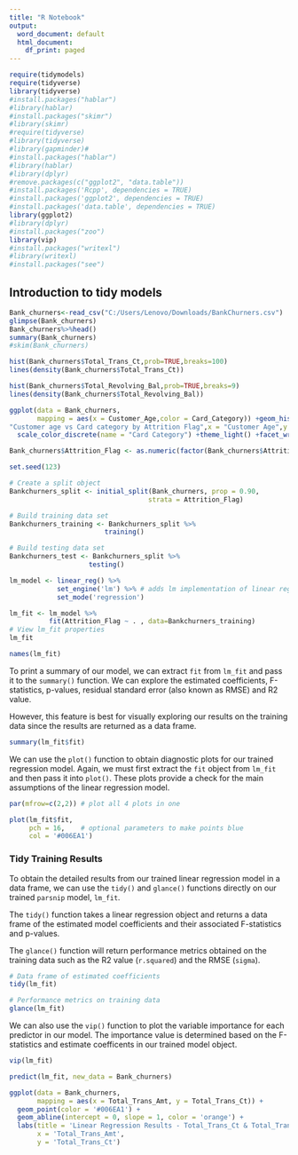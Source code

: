 ---
title: "R Notebook"
output:
  word_document: default
  html_document:
    df_print: paged
---

```{r}
require(tidymodels)
require(tidyverse)
library(tidyverse)
#install.packages("hablar")
#library(hablar)
#install.packages("skimr")
#library(skimr)
#require(tidyverse)
#library(tidyverse)
#library(gapminder)#
#install.packages("hablar")
#library(hablar)
#library(dplyr)
#remove.packages(c("ggplot2", "data.table"))
#install.packages('Rcpp', dependencies = TRUE)
#install.packages('ggplot2', dependencies = TRUE)
#install.packages('data.table', dependencies = TRUE)
library(ggplot2)
#library(dplyr)
#install.packages("zoo")
library(vip)
#install.packages("writexl")
#library(writexl)
#install.packages("see")
```

## Introduction to tidy models 
```{r}
Bank_churners<-read_csv("C:/Users/Lenovo/Downloads/BankChurners.csv")
glimpse(Bank_churners)
Bank_churners%>%head()
summary(Bank_churners)
#skim(Bank_churners)
```

```{r}
hist(Bank_churners$Total_Trans_Ct,prob=TRUE,breaks=100)
lines(density(Bank_churners$Total_Trans_Ct))
```

```{r}
hist(Bank_churners$Total_Revolving_Bal,prob=TRUE,breaks=9)
lines(density(Bank_churners$Total_Revolving_Bal))
```


```{r}
ggplot(data = Bank_churners,
       mapping = aes(x = Customer_Age,color = Card_Category)) +geom_histogram(binwidth = 0.8) +facet_wrap(~ Card_Category) +labs(title =
"Customer age vs Card category by Attrition Flag",x = "Customer Age",y = "Count") +
  scale_color_discrete(name = "Card Category") +theme_light() +facet_wrap(~ Card_Category) +facet_grid(. ~ Attrition_Flag)
```




```{r}
Bank_churners$Attrition_Flag <- as.numeric(factor(Bank_churners$Attrition_Flag))

set.seed(123)

# Create a split object
Bankchurners_split <- initial_split(Bank_churners, prop = 0.90, 
                                   strata = Attrition_Flag)

# Build training data set
Bankchurners_training <- Bankchurners_split %>% 
                        training()

# Build testing data set
Bankchurners_test <- Bankchurners_split %>% 
                    testing()
```

```{r}
lm_model <- linear_reg() %>% 
            set_engine('lm') %>% # adds lm implementation of linear regression
            set_mode('regression')
```

```{r}
lm_fit <- lm_model %>% 
          fit(Attrition_Flag ~ . , data=Bankchurners_training)
# View lm_fit properties
lm_fit
```

```{r}

names(lm_fit)
```



To print a summary of our model, we can extract `fit` from `lm_fit` and pass it to the `summary()` function. We can explore the estimated coefficients, F-statistics, p-values, residual standard error (also known as RMSE) and R2 value.

However, this feature is best for visually exploring our results on the training data since the results are returned as a data frame.



```{r}
summary(lm_fit$fit)
```




We can use the `plot()` function to obtain diagnostic plots for our trained regression model. Again, we must first extract the `fit` object from `lm_fit` and then pass it into `plot()`. These plots provide a check for the main assumptions of the linear regression model.



```{r fig.width = 10, fig.height = 10}
par(mfrow=c(2,2)) # plot all 4 plots in one

plot(lm_fit$fit, 
     pch = 16,    # optional parameters to make points blue
     col = '#006EA1')

```

### Tidy Training Results

To obtain the detailed results from our trained linear regression model in a data frame, we can use the `tidy()` and `glance()` functions directly on our trained `parsnip` model, `lm_fit`.

The `tidy()` function takes a linear regression object and returns a data frame of the estimated model coefficients and their associated  F-statistics and p-values.

The `glance()` function will return performance metrics obtained on the training data such as the R2 value (`r.squared`) and the RMSE (`sigma`). 



```{r}
# Data frame of estimated coefficients
tidy(lm_fit)
```



```{r}
# Performance metrics on training data
glance(lm_fit)
```



We can also use the `vip()` function to plot the variable importance for each predictor in our model. The importance value is determined based on the F-statistics and estimate coefficents in our trained model object.



```{r}
vip(lm_fit)
```


```{r}
predict(lm_fit, new_data = Bank_churners)
```
```{r}
ggplot(data = Bank_churners,
       mapping = aes(x = Total_Trans_Amt, y = Total_Trans_Ct)) +
  geom_point(color = '#006EA1') +
  geom_abline(intercept = 0, slope = 1, color = 'orange') +
  labs(title = 'Linear Regression Results - Total_Trans_Ct & Total_Trans_Amt',
       x = 'Total_Trans_Amt',
       y = 'Total_Trans_Ct')
```
